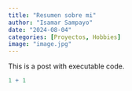 ```yaml
---
title: "Resumen sobre mi"
author: "Isamar Sampayo"
date: "2024-08-04"
categories: [Proyectos, Hobbies]
image: "image.jpg"
---
```


This is a post with executable code.

```r
1 + 1
```
